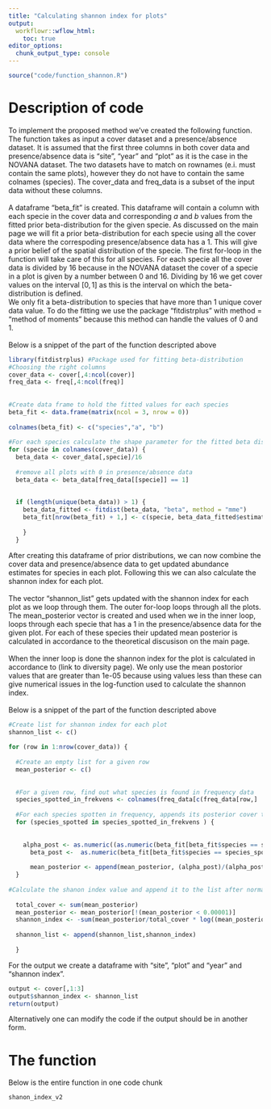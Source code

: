 ```yaml
---
title: "Calculating shannon index for plots"
output:
  workflowr::wflow_html:
    toc: true
editor_options:
  chunk_output_type: console
---
```



```r
source("code/function_shannon.R")
```
<h1> Description of code </h1>
To implement the proposed method we've created the following function. The function takes as input a cover dataset and a presence/absence dataset.
It is assumed that the first three columns in both cover data and presence/absence data is "site", "year" and "plot" as it is the case in the NOVANA dataset. The two datasets have to match on rownames (e.i. must contain the same plots), however they do not have to contain the same colnames (species). The cover_data and freq_data is a subset of the input data without these columns. 
<br><br>
A dataframe "beta_fit" is created. This dataframe will contain a column with each specie in the cover data and corresponding $a$ and $b$ values from the fitted prior beta-distribution for the given specie. As discussed on the main page we will fit a prior beta-distribution for each specie using all the cover data where the correspoding presence/absence data has a 1. This will give a prior belief of the spatial distribution of the specie. The first for-loop in the function will take care of this for all species. For each specie all the cover data is divided by 16 because in the NOVANA dataset the cover of a specie in a plot is given by a number between 0 and 16. Dividing by 16 we get cover values on the interval $[0,1]$ as this is the interval on which the beta-distribution is defined.
<br>
We only fit a beta-distribution to species that have more than 1 unique cover data value. To do the fitting we use the package "fitdistrplus" with method = "method of moments" because this method can handle the values of 0 and 1.
<br><br>
Below is a snippet of the part of the function descripted above
```r
library(fitdistrplus) #Package used for fitting beta-distribution
#Choosing the right columns
cover_data <- cover[,4:ncol(cover)]
freq_data <- freq[,4:ncol(freq)]
  
  
#Create data frame to hold the fitted values for each species
beta_fit <- data.frame(matrix(ncol = 3, nrow = 0))
  
colnames(beta_fit) <- c("species","a", "b")
  
#For each species calculate the shape parameter for the fitted beta distribution and save them in a data frame.
for (specie in colnames(cover_data)) {
  beta_data <- cover_data[,specie]/16
    
  #remove all plots with 0 in presence/absence data
  beta_data <- beta_data[freq_data[[specie]] == 1]
    
    
  if (length(unique(beta_data)) > 1) {
    beta_data_fitted <- fitdist(beta_data, "beta", method = "mme")
    beta_fit[nrow(beta_fit) + 1,] <- c(specie, beta_data_fitted$estimate[1], beta_data_fitted$estimate[2])
      
    }
  }
```

After creating this dataframe of prior distributions, we can now combine the cover data and presence/absence data to get updated abundance estimates for species in each plot. Following this we can also calculate the shannon index for each plot.
<br><br>
The vector "shannon_list" gets updated with the shannon index for each plot as we loop through them. The outer for-loop loops through all the plots. The mean_posterior vector is created and used when we in the inner loop, loops through each specie that has a 1 in the presence/absence data for the given plot. For each of these species their updated mean posterior is calculated in accordance to the theoretical discusison on the main page.  
<br>
When the inner loop is done the shannon index for the plot is calculated in accordance to (link to diversity page). We only use the mean postorior values that are greater than 1e-05 because using values less than these can give numerical issues in the log-function used to calculate the shannon index.
<br><br>
Below is a snippet of the part of the function descripted above
```r
#Create list for shannon index for each plot
shannon_list <- c()
  
for (row in 1:nrow(cover_data)) {
    
  #Create an empty list for a given row
  mean_posterior <- c()
    
    
  #For a given row, find out what species is found in frequency data
  species_spotted_in_frekvens <- colnames(freq_data[c(freq_data[row,]  == 1)])
    
  #For each species spotten in frequency, appends its posterior cover to the cover data for that row
  for (species_spotted in species_spotted_in_frekvens ) {
      
      
    alpha_post <- as.numeric((as.numeric(beta_fit[beta_fit$species == species_spotted,]$a) + as.numeric(cover_data[[species_spotted]][row]) ))
      beta_post <-  as.numeric(beta_fit[beta_fit$species == species_spotted,]$b) + 16 - as.numeric(cover_data[[species_spotted]][row])
      
      mean_posterior <- append(mean_posterior, (alpha_post)/(alpha_post+beta_post))
  }
    
#Calculate the shanon index value and append it to the list after normalizing and removing zeroes
    
  total_cover <- sum(mean_posterior)
  mean_posterior <- mean_posterior[!(mean_posterior < 0.00001)]
  shannon_index <- -sum(mean_posterior/total_cover * log((mean_posterior/total_cover))) 
    
  shannon_list <- append(shannon_list,shannon_index)  
    
  }
```

For the output we create a dataframe with "site", "plot" and "year" and "shannon index". 
```r
output <- cover[,1:3]
output$shannon_index <- shannon_list
return(output)
```

Alternatively one can modify the code if the output should be in another form. 
<h1>The function </h1>
Below is the entire function in one code chunk
```r
shanon_index_v2
```

